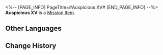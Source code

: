 <%-- [PAGE_INFO]
PageTitle=#Auspicious XV#
[END_PAGE_INFO] --%>
{{Item Infobox
|id          = 140234
|image       = Item Auspicious XV.png
|type        = Mission Item
|invCategory = Missions
|rarity      = 3
|effect      = 
|description = A new generation flagship jade abacus, its off-white material feels exquisite to the touch.
}}
{{Description|''"Never buy an old jade abacus &mdash; they put out new models all the time."''}}
'''Auspicious XV''' is a [[Mission Item]].

==Other Languages==
{{Other Languages
|en   = Auspicious XV
|zhs  = 瑞兆15
|zht  = 瑞兆15
|ja   = 瑞兆15
|ko   = 서조15
|es   = Auspicioso XV
|fr   = Bons auspices XV
|ru   = Благодать-15
|th   = Auspicious 15
|vi   = Điềm Lành 15
|de   = Auspicious XV
|id   = Auspicious XV
|pt   = Auspicioso XV
}}

==Change History==
{{Change History|2.0}}